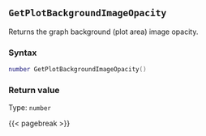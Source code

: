 ## `GetPlotBackgroundImageOpacity`

Returns the graph background (plot area) image opacity\index{Images!opacity}.

### Syntax {-}

``` .lua
number GetPlotBackgroundImageOpacity()
```


### Return value {-}

Type: `number`


{{< pagebreak >}}